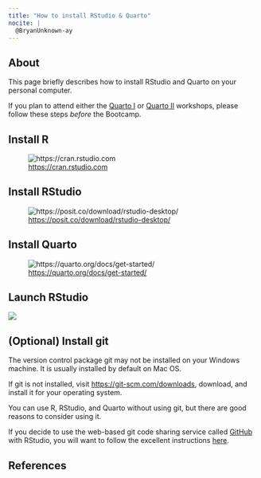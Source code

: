 ```yaml
---
title: "How to install RStudio & Quarto"
nocite: |
  @BryanUnknown-ay
---
```


## About

This page briefly describes how to install RStudio and Quarto on your personal computer.

If you plan to attend either the [Quarto I](sessions.qmd#quarto-part-i-a-tool-for-open-scholarship) or [Quarto II](sessions.qmd#quarto-part-ii-reproducible-research-reports) workshops, please follow these steps *before* the Bootcamp.

## Install R

![<https://cran.rstudio.com>](include/img/cran-r.png)

## Install RStudio

![<https://posit.co/download/rstudio-desktop/>](include/img/install-rstudio.png)

## Install Quarto

![<https://quarto.org/docs/get-started/>](include/img/install-quarto.png)

## Launch RStudio

![](include/img/rstudio-open.png)

## (Optional) Install git

The version control package git may not be installed on your Windows machine. It is usually installed by default on Mac OS.

If git is not installed, visit <https://git-scm.com/downloads>, download, and install it for your operating system.

You can use R, RStudio, and Quarto without using git, but there are good reasons to consider using it.

If you decide to use the web-based git code sharing service called [GitHub](https://github.com) with RStudio, you will want to follow the excellent instructions [here](https://happygitwithr.com).

## References
